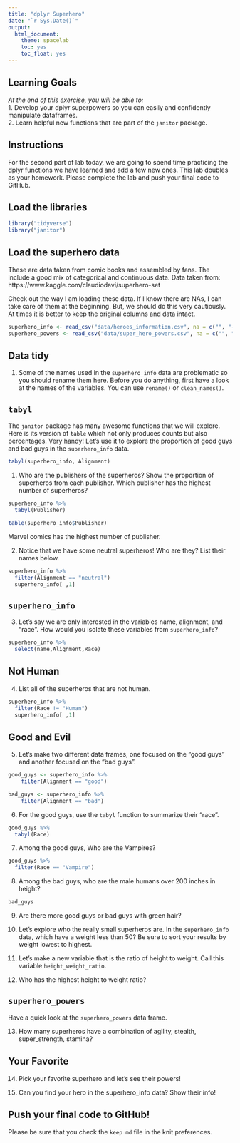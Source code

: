```yaml
---
title: "dplyr Superhero"
date: "`r Sys.Date()`"
output:
  html_document:
    theme: spacelab
    toc: yes
    toc_float: yes
---
```


## Learning Goals  
*At the end of this exercise, you will be able to:*    
1. Develop your dplyr superpowers so you can easily and confidently manipulate dataframes.  
2. Learn helpful new functions that are part of the `janitor` package.  

## Instructions
For the second part of lab today, we are going to spend time practicing the dplyr functions we have learned and add a few new ones. This lab doubles as your homework. Please complete the lab and push your final code to GitHub.  

## Load the libraries
```r
library("tidyverse")
library("janitor")
```

## Load the superhero data
These are data taken from comic books and assembled by fans. The include a good mix of categorical and continuous data.  Data taken from: https://www.kaggle.com/claudiodavi/superhero-set  

Check out the way I am loading these data. If I know there are NAs, I can take care of them at the beginning. But, we should do this very cautiously. At times it is better to keep the original columns and data intact.  
```r
superhero_info <- read_csv("data/heroes_information.csv", na = c("", "-99", "-"))
superhero_powers <- read_csv("data/super_hero_powers.csv", na = c("", "-99", "-"))
```

## Data tidy
1. Some of the names used in the `superhero_info` data are problematic so you should rename them here. Before you do anything, first have a look at the names of the variables. You can use `rename()` or `clean_names()`.    

## `tabyl`
The `janitor` package has many awesome functions that we will explore. Here is its version of `table` which not only produces counts but also percentages. Very handy! Let's use it to explore the proportion of good guys and bad guys in the `superhero_info` data.  
```r
tabyl(superhero_info, Alignment)
```

1. Who are the publishers of the superheros? Show the proportion of superheros from each publisher. Which publisher has the highest number of superheros?  

```r
superhero_info %>% 
  tabyl(Publisher)
```

```r
table(superhero_info$Publisher)
```
Marvel comics has the highest number of publisher. 


2. Notice that we have some neutral superheros! Who are they? List their names below.  

```r
superhero_info %>% 
  filter(Alignment == "neutral")
  superhero_info[ ,1]
```


## `superhero_info`
3. Let's say we are only interested in the variables name, alignment, and "race". How would you isolate these variables from `superhero_info`?

```r
superhero_info %>% 
  select(name,Alignment,Race)
```


## Not Human
4. List all of the superheros that are not human.

```r
superhero_info %>% 
  filter(Race != "Human")
  superhero_info[ ,1]
```

## Good and Evil
5. Let's make two different data frames, one focused on the "good guys" and another focused on the "bad guys".

```r
good_guys <- superhero_info %>% 
    filter(Alignment == "good")
```

```r
bad_guys <- superhero_info %>% 
    filter(Alignment == "bad")
```


6. For the good guys, use the `tabyl` function to summarize their "race".

```r
good_guys %>% 
  tabyl(Race)
```


7. Among the good guys, Who are the Vampires?

```r
good_guys %>% 
  filter(Race == "Vampire")
```


8. Among the bad guys, who are the male humans over 200 inches in height?

```r
bad_guys
```


9. Are there more good guys or bad guys with green hair?  

10. Let's explore who the really small superheros are. In the `superhero_info` data, which have a weight less than 50? Be sure to sort your results by weight lowest to highest.  

11. Let's make a new variable that is the ratio of height to weight. Call this variable `height_weight_ratio`.    

12. Who has the highest height to weight ratio?  

## `superhero_powers`
Have a quick look at the `superhero_powers` data frame.  

13. How many superheros have a combination of agility, stealth, super_strength, stamina?

## Your Favorite
14. Pick your favorite superhero and let's see their powers!  

15. Can you find your hero in the superhero_info data? Show their info!  

## Push your final code to GitHub!
Please be sure that you check the `keep md` file in the knit preferences.  